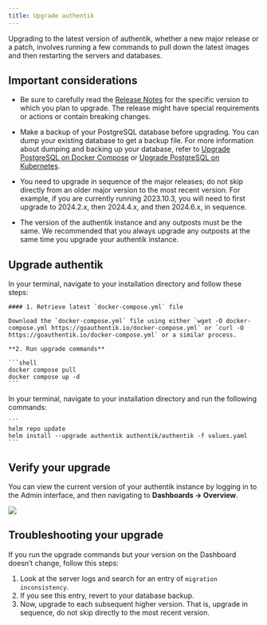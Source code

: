 ```yaml
---
title: Upgrade authentik
---
```


Upgrading to the latest version of authentik, whether a new major release or a patch, involves running a few commands to pull down the latest images and then restarting the servers and databases.

## Important considerations

-   Be sure to carefully read the [Release Notes](../releases/) for the specific version to which you plan to upgrade. The release might have special requirements or actions or contain breaking changes.

-   Make a backup of your PostgreSQL database before upgrading. You can dump your existing database to get a backup file. For more information about dumping and backing up your database, refer to [Upgrade PostgreSQL on Docker Compose](../troubleshooting/postgres/upgrade_docker.md) or [Upgrade PostgreSQL on Kubernetes](../troubleshooting/postgres/upgrade_kubernetes.md).

-   You need to upgrade in sequence of the major releases; do not skip directly from an older major version to the most recent version. For example, if you are currently running 2023.10.3, you will need to first upgrade to 2024.2.x, then 2024.4.x, and then 2024.6.x, in sequence.

-   The version of the authentik instance and any outposts must be the same. We recommended that you always upgrade any outposts at the same time you upgrade your authentik instance.

## Upgrade authentik


<Tabs groupId="platform">
  <TabItem value="docker-compose" label="Docker Compose" default>
    In your terminal, navigate to your installation directory and follow these steps:

    #### 1. Retrieve latest `docker-compose.yml` file

    Download the `docker-compose.yml` file using either `wget -O docker-compose.yml https://goauthentik.io/docker-compose.yml` or `curl -O https://goauthentik.io/docker-compose.yml` or a similar process.

    **2. Run upgrade commands**

    ```shell
    docker compose pull
    docker compose up -d
    ```

  </TabItem>
<TabItem value="kubernetes" label="Kubernetes">
    In your terminal, navigate to your installation directory and run the following commands:

    ```
    helm repo update
    helm install --upgrade authentik authentik/authentik -f values.yaml
    ```

  </TabItem>
</Tabs>

## Verify your upgrade

You can view the current version of your authentik instance by logging in to the Admin interface, and then navigating to **Dashboards -> Overview**.

![](./version1.png)

## Troubleshooting your upgrade

If you run the upgrade commands but your version on the Dashboard doesn’t change, follow this steps:

1. Look at the server logs and search for an entry of `migration inconsistency`.
2. If you see this entry, revert to your database backup.
3. Now, upgrade to each subsequent higher version. That is, upgrade in sequence, do not skip directly to the most recent version.
